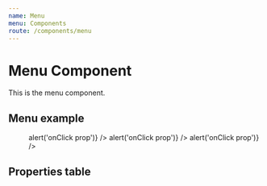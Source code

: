 ```yaml
---
name: Menu
menu: Components
route: /components/menu
---
```



# Menu Component

This is the menu component.

## Menu example
<Playground className="inline-menu">
  <Menu>
    <Menu.Item title="Visão Geral" icon={['fas', 'store']} />
    <Menu.Item
      title="Relatórios"
      icon={['fas', 'analytics']}
      active
    >
      <Menu.SubItem title="Raio X" />
      <Menu.SubItem title="Eventos e motivos" />
      <Menu.SubItem title="Mural de vendas" />
      <Menu.SubItem title="Comparador de períodos" active />
      <Menu.SubItem title="Fluxo e oportunidades" />
      <Menu.SubItem title="Evolução" url="javascript: alert('url')" />
      <Menu.SubItem title="Lista da vez" />
      <Menu.SubItem title="Feedbacks" onClick={() => alert('onClick prop')} />
    </Menu.Item>
    <Menu.Item title="Ranking" icon={['fas', 'trophy']} />
    <Menu.Item title="Validação" icon={['fas', 'check-circle']} />
    <Menu.Item title="Feedback" icon={['fas', 'sync-alt']} />
    <Menu.Item title="Cadastros" icon={['fas', 'folder-open']} url="javascript: alert('url')" />
    <Menu.Item title="Chat" icon={['fas', 'comment']} onClick={() => alert('onClick prop')} />
    <Menu.Item title="Aprenda Indeva" icon={['fas', 'lightbulb']} onClick={() => alert('onClick prop')} />
  </Menu>
</Playground>

## Properties table
<PropsTable of={Menu} />
